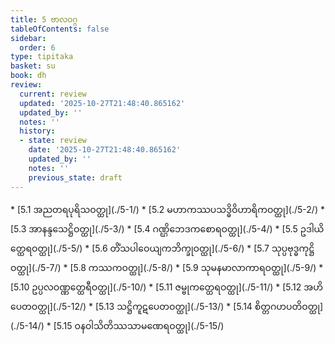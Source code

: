 ```yaml
---
title: 5 ဗာလဝဂ္ဂ
tableOfContents: false
sidebar:
  order: 6
type: tipitaka
basket: su
book: dh
review:
  current: review
  updated: '2025-10-27T21:48:40.865162'
  updated_by: ''
  notes: ''
  history:
  - state: review
    date: '2025-10-27T21:48:40.865162'
    updated_by: ''
    notes: ''
    previous_state: draft
---
```



<ReviewStatus review={frontmatter.review} showDetails={true} />

<HypothesisAnnotation frontmatter={frontmatter} />

<DynamicBreadcrumb />



<TableOfContents book="dh" section="5">
* [5.1 အညတရပုရိသဝတ္ထု](./5-1/)
* [5.2 မဟာကဿပသဒ္ဓိဝိဟာရိကဝတ္ထု](./5-2/)
* [5.3 အာနန္ဒသေဋ္ဌိဝတ္ထု](./5-3/)
* [5.4 ဂဏ္ဌိဘေဒကစောရဝတ္ထု](./5-4/)
* [5.5 ဥဒါယိတ္ထေရဝတ္ထု](./5-5/)
* [5.6 တိံသပါဝေယျကဘိက္ခုဝတ္ထု](./5-6/)
* [5.7 သုပ္ပဗုဒ္ဓကုဋ္ဌိဝတ္ထု](./5-7/)
* [5.8 ကဿကဝတ္ထု](./5-8/)
* [5.9 သုမနမာလာကာရဝတ္ထု](./5-9/)
* [5.10 ဥပ္ပလဝဏ္ဏတ္ထေရီဝတ္ထု](./5-10/)
* [5.11 ဇမ္ဗုကတ္ထေရဝတ္ထု](./5-11/)
* [5.12 အဟိပေတဝတ္ထု](./5-12/)
* [5.13 သဋ္ဌိကူဋပေတဝတ္ထု](./5-13/)
* [5.14 စိတ္တဂဟပတိဝတ္ထု](./5-14/)
* [5.15 ဝနဝါသိတိဿသာမဏေရဝတ္ထု](./5-15/)
</TableOfContents>